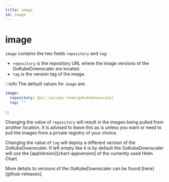 ```yaml
---
title: image
id: image
---
```


# image

`image` contains the two fields `repository` and `tag`:

- `repository` is the repository URL where the image versions of the GoKubeDownscaler are located.
- `tag` is the version tag of the image.

:::info
The default values for `image` are:

```yaml
image:
  repository: ghcr.io/caas-team/gokubedownscaler
  tag: ""
```

:::

Changing the value of `repository` will result in the images being pulled from another location. It is advised to leave this as is unless you want or need to pull the images from a private registry of your choice.

Changing the value of `tag` will deploy a different version of the GoKubeDownscaler. If left empty like it is by default the GoKubeDownscaler will use the [appVersion][chart-appversion] of the currently used Helm Chart.

More details to versions of the GoKubeDownscaler can be found [here][github-releases].
